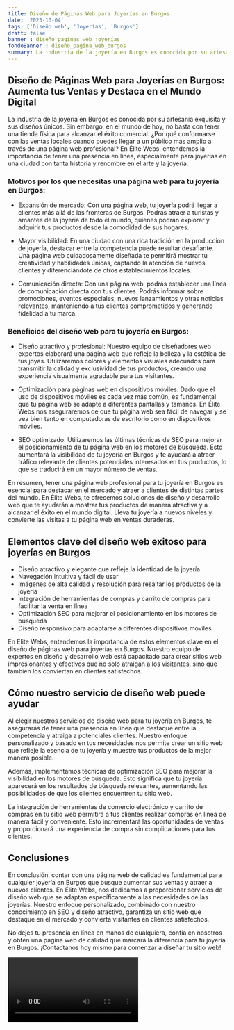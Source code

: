 ```yaml
---
title: Diseño de Páginas Web para Joyerías en Burgos
date: '2023-10-04'
tags: ['Diseño web', 'Joyerías', 'Burgos']
draft: false
banner : diseño_paginas_web_joyerías
fondoBanner : diseño_pagina_web_burgos
summary: La industria de la joyería en Burgos es conocida por su artesanía exquisita y sus diseños únicos. Sin embargo, en el mundo de hoy, no basta con tener una tienda física para alcanzar el éxito comercial. ¿Por qué conformarse con las ventas locales cuando puedes llegar a un público más amplio a través de una página web profesional? En Élite Webs, entendemos la importancia de tener una presencia en línea, especialmente para joyerías en una ciudad con tanta historia y renombre en el arte y la joyería.
---
```


## Diseño de Páginas Web para Joyerías en Burgos: Aumenta tus Ventas y Destaca en el Mundo Digital

La industria de la joyería en Burgos es conocida por su artesanía exquisita y sus diseños únicos. Sin embargo, en el mundo de hoy, no basta con tener una tienda física para alcanzar el éxito comercial. ¿Por qué conformarse con las ventas locales cuando puedes llegar a un público más amplio a través de una página web profesional? En Élite Webs, entendemos la importancia de tener una presencia en línea, especialmente para joyerías en una ciudad con tanta historia y renombre en el arte y la joyería.

### Motivos por los que necesitas una página web para tu joyería en Burgos:

- Expansión de mercado: Con una página web, tu joyería podrá llegar a clientes más allá de las fronteras de Burgos. Podrás atraer a turistas y amantes de la joyería de todo el mundo, quienes podrán explorar y adquirir tus productos desde la comodidad de sus hogares.

- Mayor visibilidad: En una ciudad con una rica tradición en la producción de joyería, destacar entre la competencia puede resultar desafiante. Una página web cuidadosamente diseñada te permitirá mostrar tu creatividad y habilidades únicas, captando la atención de nuevos clientes y diferenciándote de otros establecimientos locales.

- Comunicación directa: Con una página web, podrás establecer una línea de comunicación directa con tus clientes. Podrás informar sobre promociones, eventos especiales, nuevos lanzamientos y otras noticias relevantes, manteniendo a tus clientes comprometidos y generando fidelidad a tu marca.

### Beneficios del diseño web para tu joyería en Burgos:

- Diseño atractivo y profesional: Nuestro equipo de diseñadores web expertos elaborará una página web que refleje la belleza y la estética de tus joyas. Utilizaremos colores y elementos visuales adecuados para transmitir la calidad y exclusividad de tus productos, creando una experiencia visualmente agradable para tus visitantes.

- Optimización para páginas web en dispositivos móviles: Dado que el uso de dispositivos móviles es cada vez más común, es fundamental que tu página web se adapte a diferentes pantallas y tamaños. En Élite Webs nos aseguraremos de que tu página web sea fácil de navegar y se vea bien tanto en computadoras de escritorio como en dispositivos móviles.

- SEO optimizado: Utilizaremos las últimas técnicas de SEO para mejorar el posicionamiento de tu página web en los motores de búsqueda. Esto aumentará la visibilidad de tu joyería en Burgos y te ayudará a atraer tráfico relevante de clientes potenciales interesados en tus productos, lo que se traducirá en un mayor número de ventas.

En resumen, tener una página web profesional para tu joyería en Burgos es esencial para destacar en el mercado y atraer a clientes de distintas partes del mundo. En Élite Webs, te ofrecemos soluciones de diseño y desarrollo web que te ayudarán a mostrar tus productos de manera atractiva y a alcanzar el éxito en el mundo digital. Lleva tu joyería a nuevos niveles y convierte las visitas a tu página web en ventas duraderas.

<GifSeo />

<Cta />

## Elementos clave del diseño web exitoso para joyerías en Burgos

- Diseño atractivo y elegante que refleje la identidad de la joyería
- Navegación intuitiva y fácil de usar
- Imágenes de alta calidad y resolución para resaltar los productos de la joyería
- Integración de herramientas de compras y carrito de compras para facilitar la venta en línea
- Optimización SEO para mejorar el posicionamiento en los motores de búsqueda
- Diseño responsivo para adaptarse a diferentes dispositivos móviles

En Élite Webs, entendemos la importancia de estos elementos clave en el diseño de páginas web para joyerías en Burgos. Nuestro equipo de expertos en diseño y desarrollo web está capacitado para crear sitios web impresionantes y efectivos que no solo atraigan a los visitantes, sino que también los conviertan en clientes satisfechos.

## Cómo nuestro servicio de diseño web puede ayudar

Al elegir nuestros servicios de diseño web para tu joyería en Burgos, te asegurarás de tener una presencia en línea que destaque entre la competencia y atraiga a potenciales clientes. Nuestro enfoque personalizado y basado en tus necesidades nos permite crear un sitio web que refleje la esencia de tu joyería y muestre tus productos de la mejor manera posible.

Además, implementamos técnicas de optimización SEO para mejorar la visibilidad en los motores de búsqueda. Esto significa que tu joyería aparecerá en los resultados de búsqueda relevantes, aumentando las posibilidades de que los clientes encuentren tu sitio web.

La integración de herramientas de comercio electrónico y carrito de compras en tu sitio web permitirá a tus clientes realizar compras en línea de manera fácil y conveniente. Esto incrementará las oportunidades de ventas y proporcionará una experiencia de compra sin complicaciones para tus clientes.

## Conclusiones

En conclusión, contar con una página web de calidad es fundamental para cualquier joyería en Burgos que busque aumentar sus ventas y atraer a nuevos clientes. En Élite Webs, nos dedicamos a proporcionar servicios de diseño web que se adaptan específicamente a las necesidades de las joyerías. Nuestro enfoque personalizado, combinado con nuestro conocimiento en SEO y diseño atractivo, garantiza un sitio web que destaque en el mercado y convierta visitantes en clientes satisfechos.

No dejes tu presencia en línea en manos de cualquiera, confía en nosotros y obtén una página web de calidad que marcará la diferencia para tu joyería en Burgos. ¡Contáctanos hoy mismo para comenzar a diseñar tu sitio web!

<Video />

<CtaBot job='Joyerías' city='Burgos'/>

<Gmaps query='Burgos+españa+maps' />